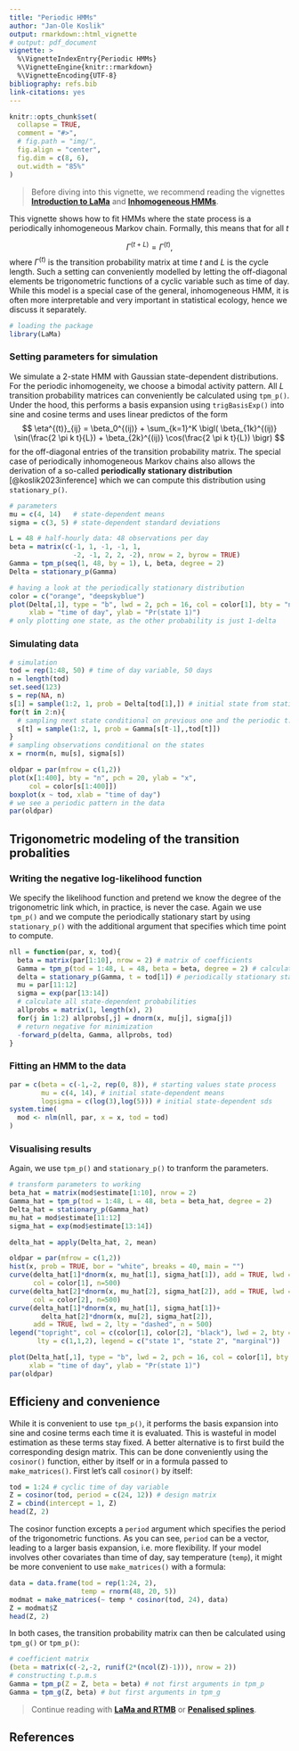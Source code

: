 ```yaml
---
title: "Periodic HMMs"
author: "Jan-Ole Koslik"
output: rmarkdown::html_vignette
# output: pdf_document
vignette: >
  %\VignetteIndexEntry{Periodic HMMs}
  %\VignetteEngine{knitr::rmarkdown}
  %\VignetteEncoding{UTF-8}
bibliography: refs.bib
link-citations: yes
---
```


```r
knitr::opts_chunk$set(
  collapse = TRUE,
  comment = "#>",
  # fig.path = "img/",
  fig.align = "center",
  fig.dim = c(8, 6),
  out.width = "85%"
)
```

> Before diving into this vignette, we recommend reading the vignettes [**Introduction to LaMa**](https://janoleko.github.io/LaMa/articles/Intro_to_LaMa.html) and [**Inhomogeneous HMMs**](https://janoleko.github.io/LaMa/articles/Inhomogeneous_HMMs.html).

This vignette shows how to fit HMMs where the state process is a periodically inhomogeneous Markov chain. Formally, this means that for all $t$

$$
\Gamma^{(t+L)} = \Gamma^{(t)},
$$
where $\Gamma^{(t)}$ is the transition probability matrix at time $t$ and $L$ is the cycle length.
Such a setting can conveniently modelled by letting the off-diagonal elements be trigonometric functions of a cyclic variable such as time of day. While this model is a special case of the general, inhomogeneous HMM, it is often more interpretable and very important in statistical ecology, hence we discuss it separately.

```r
# loading the package
library(LaMa)
```

### Setting parameters for simulation

We simulate a 2-state HMM with Gaussian state-dependent distributions. For the periodic inhomogeneity, we choose a bimodal activity pattern. All $L$ transition probability matrices can conveniently be calculated using `tpm_p()`. Under the hood, this performs a basis expansion using `trigBasisExp()` into sine and cosine terms and uses linear predictos of the form
$$
\eta^{(t)}_{ij} = \beta_0^{(ij)} + \sum_{k=1}^K \bigl( \beta_{1k}^{(ij)} \sin(\frac{2 \pi k t}{L}) + \beta_{2k}^{(ij)} \cos(\frac{2 \pi k t}{L}) \bigr)
$$
for the off-diagonal entries of the transition probability matrix.
The special case of periodically inhomogeneous Markov chains also allows the derivation of a so-called **periodically stationary distribution** [@koslik2023inference] which we can compute this distribution using `stationary_p()`.

```r
# parameters
mu = c(4, 14)   # state-dependent means
sigma = c(3, 5) # state-dependent standard deviations

L = 48 # half-hourly data: 48 observations per day
beta = matrix(c(-1, 1, -1, -1, 1,
                -2, -1, 2, 2, -2), nrow = 2, byrow = TRUE)
Gamma = tpm_p(seq(1, 48, by = 1), L, beta, degree = 2)
Delta = stationary_p(Gamma)

# having a look at the periodically stationary distribution
color = c("orange", "deepskyblue")
plot(Delta[,1], type = "b", lwd = 2, pch = 16, col = color[1], bty = "n", 
     xlab = "time of day", ylab = "Pr(state 1)")
# only plotting one state, as the other probability is just 1-delta
```

### Simulating data

```r
# simulation
tod = rep(1:48, 50) # time of day variable, 50 days
n = length(tod)
set.seed(123)
s = rep(NA, n)
s[1] = sample(1:2, 1, prob = Delta[tod[1],]) # initial state from stationary dist
for(t in 2:n){
  # sampling next state conditional on previous one and the periodic t.p.m.
  s[t] = sample(1:2, 1, prob = Gamma[s[t-1],,tod[t]])
}
# sampling observations conditional on the states
x = rnorm(n, mu[s], sigma[s])

oldpar = par(mfrow = c(1,2))
plot(x[1:400], bty = "n", pch = 20, ylab = "x", 
     col = color[s[1:400]])
boxplot(x ~ tod, xlab = "time of day")
# we see a periodic pattern in the data
par(oldpar)
```

## Trigonometric modeling of the transition probalities

### Writing the negative log-likelihood function

We specify the likelihood function and pretend we know the degree of the trigonometric link which, in practice, is never the case. Again we use `tpm_p()` and we compute the periodically stationary start by using `stationary_p()` with the additional argument that specifies which time point to compute.

```r
nll = function(par, x, tod){
  beta = matrix(par[1:10], nrow = 2) # matrix of coefficients
  Gamma = tpm_p(tod = 1:48, L = 48, beta = beta, degree = 2) # calculating all L tpms
  delta = stationary_p(Gamma, t = tod[1]) # periodically stationary start
  mu = par[11:12]
  sigma = exp(par[13:14])
  # calculate all state-dependent probabilities
  allprobs = matrix(1, length(x), 2)
  for(j in 1:2) allprobs[,j] = dnorm(x, mu[j], sigma[j])
  # return negative for minimization
  -forward_p(delta, Gamma, allprobs, tod)
}
```

### Fitting an HMM to the data

```r
par = c(beta = c(-1,-2, rep(0, 8)), # starting values state process
        mu = c(4, 14), # initial state-dependent means
        logsigma = c(log(3),log(5))) # initial state-dependent sds
system.time(
  mod <- nlm(nll, par, x = x, tod = tod)
)
```

### Visualising results

Again, we use `tpm_p()` and `stationary_p()` to tranform the parameters.
```r
# transform parameters to working
beta_hat = matrix(mod$estimate[1:10], nrow = 2)
Gamma_hat = tpm_p(tod = 1:48, L = 48, beta = beta_hat, degree = 2)
Delta_hat = stationary_p(Gamma_hat)
mu_hat = mod$estimate[11:12]
sigma_hat = exp(mod$estimate[13:14])

delta_hat = apply(Delta_hat, 2, mean)

oldpar = par(mfrow = c(1,2))
hist(x, prob = TRUE, bor = "white", breaks = 40, main = "")
curve(delta_hat[1]*dnorm(x, mu_hat[1], sigma_hat[1]), add = TRUE, lwd = 2, 
      col = color[1], n=500)
curve(delta_hat[2]*dnorm(x, mu_hat[2], sigma_hat[2]), add = TRUE, lwd = 2, 
      col = color[2], n=500)
curve(delta_hat[1]*dnorm(x, mu_hat[1], sigma_hat[1])+
        delta_hat[2]*dnorm(x, mu[2], sigma_hat[2]),
      add = TRUE, lwd = 2, lty = "dashed", n = 500)
legend("topright", col = c(color[1], color[2], "black"), lwd = 2, bty = "n",
       lty = c(1,1,2), legend = c("state 1", "state 2", "marginal"))

plot(Delta_hat[,1], type = "b", lwd = 2, pch = 16, col = color[1], bty = "n", 
     xlab = "time of day", ylab = "Pr(state 1)")
par(oldpar)
```

## Efficieny and convenience

While it is convenient to use `tpm_p()`, it performs the basis expansion into sine and cosine terms each time it is evaluated.
This is wasteful in model estimation as these terms stay fixed. A better alternative is to first build the corresponding design matrix. This can be done conveniently using the `cosinor()` function, either by itself or in a formula passed to `make_matrices()`. First let's call `cosinor()` by itself:

```r
tod = 1:24 # cyclic time of day variable
Z = cosinor(tod, period = c(24, 12)) # design matrix
Z = cbind(intercept = 1, Z)
head(Z, 2)
```

The cosinor function excepts a `period` argument which specifies the period of the trigonometric functions. As you can see, `period` can be a vector, leading to a larger basis expansion, i.e. more flexibility. If your model involves other covariates than time of day, say temperature (`temp`), it might be more convenient to use `make_matrices()` with a formula:


```r
data = data.frame(tod = rep(1:24, 2), 
                  temp = rnorm(48, 20, 5))
modmat = make_matrices(~ temp * cosinor(tod, 24), data)
Z = modmat$Z
head(Z, 2)
```

In both cases, the transition probability matrix can then be calculated using `tpm_g()` or `tpm_p()`:

```r
# coefficient matrix
(beta = matrix(c(-2,-2, runif(2*(ncol(Z)-1))), nrow = 2))
# constructing t.p.m.s
Gamma = tpm_p(Z = Z, beta = beta) # not first arguments in tpm_p
Gamma = tpm_g(Z, beta) # but first arguments in tpm_g
```

> Continue reading with [**LaMa and RTMB**](https://janoleko.github.io/LaMa/articles/LaMa_and_RTMB.html) or [**Penalised splines**](https://janoleko.github.io/LaMa/articles/Penalised_splines.html).



<!-- ## Nonparametric modeling of the transition probalities -->

<!-- `Lcpp` also makes non-parametric modeling trivially easy. Here we model the transition probabilities using cyclic P-splines similar to @feldmann2023. We do so in first calculating the design matrix using `mgcv` which we can easily be handled by `tpm_p()`. -->

<!-- ### Building the cyclic spline design matrix -->

<!-- ```{r cSpline} -->
<!-- nk = 8 # number of basis functions -->
<!-- tod = 1:48 -->
<!-- L = 48 -->
<!-- k = L * 0:nk / nk # equidistant knots -->
<!-- Z = mgcv::cSplineDes(tod, k) ## cyclic spline design matrix -->

<!-- # plotting the B-Spline basis functions -->
<!-- plot(Z[,1], type = "l", lwd = 2, col = 1, bty = "n", -->
<!--      xlab = "time of day", ylab = "basis functions", ylim = c(0,0.8)) -->
<!-- for(i in 2:nk){ -->
<!--   lines(Z[,i], lwd = 2, col = i) -->
<!-- }  -->
<!-- ``` -->

<!-- ### Writing the negative log-likelihood function -->

<!-- We only need to make small changes to the likelihood function. Most importantly we use `tpm_p()` with the additional argument `Z`, which allows using a bespoke design matrix. In general, a penalty for the curvature should also be added, which is done in the last lines. -->

<!-- ```{r mllk2} -->
<!-- mllk_np = function(theta.star, x, z, Z, lambda){ -->
<!--   beta = matrix(theta.star[1:(2+2*nk)], nrow = 2) # nk params per off-diagonal element -->
<!--   Gamma = tpm_p(tod = 1:48, L = 48, beta = beta, Z = Z) # calculating all L tpms -->
<!--   delta = stationary_p(Gamma, t = z[1]) # periodically stationary HMM -->
<!--   mu = theta.star[2+2*nk + 1:2] -->
<!--   sigma = exp(theta.star[2+2*nk + 2 + 1:2]) -->
<!--   # calculate all state-dependent probabilities -->
<!--   allprobs = matrix(1, length(x), 2) -->
<!--   for(j in 1:2){ allprobs[,j] = stats::dnorm(x, mu[j], sigma[j]) } -->
<!--   # return negative for minimization -->
<!--   l = forward_p(delta, Gamma, allprobs, z) -->
<!--   # penalize curvature -->
<!--   penalty = sum(diff(beta[1,-1], differences = 2)^2)+ -->
<!--     sum(diff(beta[2,-1], differences = 2)^2) -->
<!--   return(-l + lambda*penalty) -->
<!-- } -->
<!-- ``` -->

<!-- ### Fitting a non-parametric HMM -->

<!-- ```{r model2, warning=FALSE} -->
<!-- theta.star = c(-1,-2, rep(0, 2*nk), # starting values state process -->
<!--                4, 14 ,log(3),log(5)) # starting values state-dependent process -->
<!-- s = Sys.time() -->
<!-- mod_np = nlm(mllk_np, theta.star, x = x, z = z, Z = Z, lambda = 0) -->
<!-- # in this case we don't seem to need a lot of penalization -->
<!-- Sys.time()-s -->
<!-- ``` -->

<!-- The model fit is still quite fast for non-parametric modeling. -->

<!-- ### Visualizing results -->

<!-- Again, we use `tpm_p()` and `stationary_p()` to tranform the unconstraint parameters to working parameters. -->

<!-- ```{r visualization2} -->
<!-- # transform parameters to working -->
<!-- beta_hat_np = matrix(mod_np$estimate[1:(2+2*nk)], nrow = 2) -->
<!-- Gamma_hat_np = tpm_p(tod = 1:48, L = 48, beta = beta_hat_np, Z = Z) -->
<!-- Delta_hat_np = stationary_p(Gamma_hat_np) -->

<!-- # comparing the two fits -->
<!-- plot(Delta_hat_np[,1], type = "l", lwd = 3, col = "purple", bty = "n",  -->
<!--      xlab = "time of day", ylab = "Pr(state 1)") -->
<!-- # parametric fit -->
<!-- lines(Delta_hat[,1], lwd = 3, col = color[1]) -->
<!-- ``` -->

## References